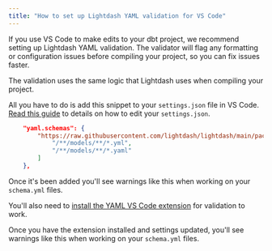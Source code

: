 ```yaml
---
title: "How to set up Lightdash YAML validation for VS Code"
---
```


If you use VS Code to make edits to your dbt project, we recommend setting up Lightdash YAML validation. The validator will flag any formatting or configuration issues before compiling your project, so you can fix issues faster.

The validation uses the same logic that Lightdash uses when compiling your project.

All you have to do is add this snippet to your `settings.json` file in VS Code. [Read this guide](https://code.visualstudio.com/docs/getstarted/settings#%5Fsettings-json-file) to details on how to edit your `settings.json`.

```json
    "yaml.schemas": {
        "https://raw.githubusercontent.com/lightdash/lightdash/main/packages/common/src/schemas/json/lightdash-dbt-2.0.json": [
            "/**/models/**/*.yml",
            "/**/models/**/*.yaml"
        ]
    },
```

Once it's been added you'll see warnings like this when working on your `schema.yml` files.

You'll also need to [install the YAML VS Code extension](https://marketplace.visualstudio.com/items?itemName=redhat.vscode-yaml) for validation to work.

Once you have the extension installed and settings updated, you'll see warnings like this when working on your `schema.yml` files.

<Frame>
  <img src="/images/guides/vs-code-error-799eb7e9b48916f2f57100a0c87095e4.png" alt=""/>
</Frame>
